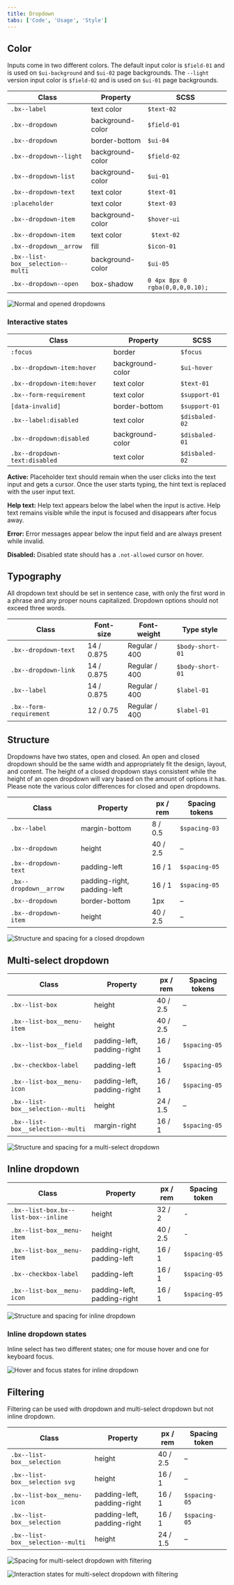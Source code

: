 ```yaml
---
title: Dropdown
tabs: ['Code', 'Usage', 'Style']
---
```


## Color

Inputs come in two different colors. The default input color is `$field-01` and is used on `$ui-background` and `$ui-02` page backgrounds. The `--light` version input color is `$field-02` and is used on `$ui-01` page backgrounds.

| Class                                                               | Property         | SCSS       |
| ------------------------------------------------------------------- | ---------------- | ---------- |
| `.bx--label`                                                        | text color       | `$text-02` |
| `.bx--dropdown`                                                     | background-color | `$field-01`|
| `.bx--dropdown`                                                     | border-bottom | `$ui-04 `    |
| `.bx--dropdown--light`                                              | background-color | `$field-02`  |
| `.bx--dropdown-list`                                                | background-color | `$ui-01`     |
| `.bx--dropdown-text`                                                | text color       | `$text-01`   |
| `:placeholder`                                                      | text color       | `$text-03 `  |
| `.bx--dropdown-item`                                                | background-color | `$hover-ui`  |
| `.bx--dropdown-item`                                                | text color       |` $text-02`   |
| `.bx--dropdown__arrow`                                              | fill             | `$icon-01`   |
| `.bx--list-box__selection--multi`                                   | background-color | `$ui-05`     |
| `.bx--dropdown--open`                                               | box-shadow      | `0 4px 8px 0 rgba(0,0,0,0.10);` |

<ImageComponent fixed="default" caption="Example of a closed and opened dropdown">

![Normal and opened dropdowns](images/dropdown-style-1.png)

</ImageComponent>

### Interactive states

| Class                                                          | Property   | SCSS        |
| -------------------------------------------------------------- | ---------- | ----------- |
| `:focus`                                                       | border     | `$focus`   |
| `.bx--dropdown-item:hover`                                     | background-color | `$ui-hover` |
| `.bx--dropdown-item:hover`                                     | text color | `$text-01` |
| `.bx--form-requirement`                                        | text color | `$support-01` |
| `[data-invalid]`                                               | border-bottom | `$support-01` |
| `.bx--label:disabled`                                          | text color | `$disbaled-02` |
| `.bx--dropdown:disabled`                                       | background-color | `$disbaled-01` |
| `.bx--dropdown-text:disabled`                                  | text color | `$disbaled-02` |

**Active:** Placeholder text should remain when the user clicks into the text input and gets a cursor. Once the user starts typing, the hint text is replaced with the user input text.

**Help text:** Help text appears below the label when the input is active. Help text remains visible while the input is focused and disappears after focus away.

**Error:** Error messages appear below the input field and are always present while invalid.

**Disabled:** Disabled state should has a `.not-allowed` cursor on hover.

## Typography

All dropdown text should be set in sentence case, with only the first word in a phrase and any proper nouns capitalized. Dropdown options should not exceed three words.

| Class                   | Font-size  | Font-weight     | Type style          |
| ----------------------- | ---------- | --------------- | ------------------- |
| `.bx--dropdown-text`    | 14 / 0.875 | Regular / 400   | `$body-short-01`    |
| `.bx--dropdown-link`    | 14 / 0.875 | Regular / 400   | `$body-short-01`    |
| `.bx--label`            | 14 / 0.875 | Regular / 400   | `$label-01`    |
| `.bx--form-requirement` | 12 / 0.75  | Regular / 400   | `$label-01`    |

## Structure

Dropdowns have two states, open and closed. An open and closed dropdown should be the same width and appropriately fit the design, layout, and content. The height of a closed dropdown stays consistent while the height of an open dropdown will vary based on the amount of options it has. Please note the various color differences for closed and open dropdowns.

| Class                 | Property                    | px / rem    | Spacing tokens |
| --------------------- | --------------------------- | ----------- | -------------- |
| `.bx--label`          | margin-bottom               | 8 / 0.5     | `$spacing-03`  |
| `.bx--dropdown`       | height                      | 40 / 2.5    | –              |
| `.bx--dropdown-text`  | padding-left                | 16 / 1      | `$spacing-05`  |
| `.bx--dropdown__arrow`| padding-right, padding-left | 16 / 1      | `$spacing-05`  |
| `.bx--dropdown`       | border-bottom               | 1px         | –              |
| `.bx--dropdown-item`  | height                      | 40 / 2.5    | –              |

<ImageComponent fixed="default" caption="Structure and spacing measurements for dropdown | px / rem">

![Structure and spacing for a closed dropdown](images/dropdown-style-2.png)

</ImageComponent>


## Multi-select dropdown

| Class                             | Property                    | px / rem   | Spacing tokens |
| --------------------------------- | --------------------------- | ---------- | -------------- |
| `.bx--list-box`                   | height                      | 40 / 2.5   | –              |
| `.bx--list-box__menu-item`        | height                      | 40 / 2.5   | –              |
| `.bx--list-box__field`            | padding-left, padding-right | 16 / 1     | `$spacing-05`  |
| `.bx--checkbox-label`             | padding-left                | 16 / 1     | `$spacing-05`  |
| `.bx--list-box__menu-icon`        | padding-left, padding-right | 16 / 1     | `$spacing-05`  |
| `.bx--list-box__selection--multi` | height                      | 24 / 1.5   | –              |
| `.bx--list-box__selection--multi` | margin-right                | 16 / 1     | `$spacing-05`  |

<ImageComponent fixed="default" caption="Structure and spacing measurements for a multi-select dropdown | px / rem">

![Structure and spacing for a multi-select dropdown](images/dropdown-style-3.png)

</ImageComponent>


## Inline dropdown

| Class                                | Property                    | px / rem   | Spacing token |
| ------------------------------------ | --------------------------- | ---------- | ------------- |
| `.bx--list-box.bx--list-box--inline` | height                      | 32 / 2     | -             |
| `.bx--list-box__menu-item`           | height                      | 40 / 2.5   | -             |
| `.bx--list-box__menu-item`           | padding-right, padding-left | 16 / 1     | `$spacing-05` |
| `.bx--checkbox-label`                | padding-left                | 16 / 1     | `$spacing-05` |
| `.bx--list-box__menu-icon`           | padding-left, padding-right | 16 / 1     | `$spacing-05` |

<ImageComponent fixed="default" caption="Structure and spacing for inline dropdown | px / rem">

![Structure and spacing for inline dropdown](images/dropdown-style-5.png)

</ImageComponent>

### Inline dropdown states

Inline select has two different states; one for mouse hover and one for keyboard focus.

<ImageComponent fixed="default" caption="Hover and focus states for inline dropdown">

![Hover and focus states for inline dropdown](images/dropdown-style-6.png)

</ImageComponent>

## Filtering

Filtering can be used with dropdown and multi-select dropdown but not inline dropdown.

| Class                             | Property                    | px / rem   | Spacing token |
| --------------------------------- | --------------------------- | ---------- | ------------- |
| `.bx--list-box__selection`        | height                      | 40 / 2.5   | –             |
| `.bx--list-box__selection svg`    | height                      | 16 / 1     | –             |
| `.bx--list-box__menu-icon`        | padding-left, padding-right | 16 / 1     | `$spacing-05` |
| `.bx--list-box__selection`        | padding-left, padding-right | 16 / 1     | `$spacing-05` |
| `.bx--list-box__selection--multi` | height                      | 24 / 1.5   | –             |

<ImageComponent fixed="default" caption="Spacing for multi-select dropdown with filtering | px / rem">

![Spacing for multi-select dropdown with filtering](images/dropdown-style-7.png)

</ImageComponent>

<ImageComponent fixed="default" caption="Interaction states for multi-select dropdown with filtering | px / rem">

![Interaction states for multi-select dropdown with filtering](images/dropdown-style-8.png)

</ImageComponent>
